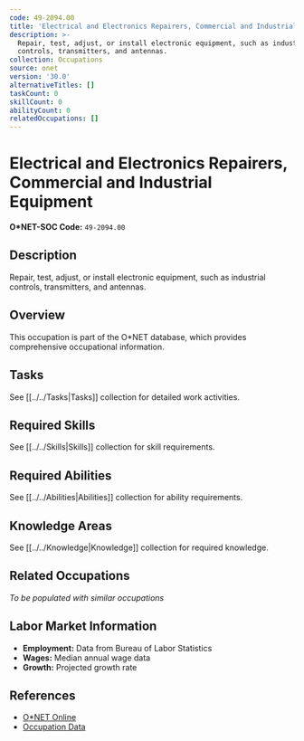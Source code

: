 ```yaml
---
code: 49-2094.00
title: 'Electrical and Electronics Repairers, Commercial and Industrial Equipment'
description: >-
  Repair, test, adjust, or install electronic equipment, such as industrial
  controls, transmitters, and antennas.
collection: Occupations
source: onet
version: '30.0'
alternativeTitles: []
taskCount: 0
skillCount: 0
abilityCount: 0
relatedOccupations: []
---
```

# Electrical and Electronics Repairers, Commercial and Industrial Equipment

**O*NET-SOC Code:** `49-2094.00`

## Description

Repair, test, adjust, or install electronic equipment, such as industrial controls, transmitters, and antennas.

## Overview

This occupation is part of the O*NET database, which provides comprehensive occupational information.

## Tasks

See [[../../Tasks|Tasks]] collection for detailed work activities.

## Required Skills

See [[../../Skills|Skills]] collection for skill requirements.

## Required Abilities

See [[../../Abilities|Abilities]] collection for ability requirements.

## Knowledge Areas

See [[../../Knowledge|Knowledge]] collection for required knowledge.

## Related Occupations

*To be populated with similar occupations*

## Labor Market Information

- **Employment:** Data from Bureau of Labor Statistics
- **Wages:** Median annual wage data
- **Growth:** Projected growth rate

## References

- [O*NET Online](https://www.onetonline.org/link/summary/49-2094.00)
- [Occupation Data](https://www.onetcenter.org/)

